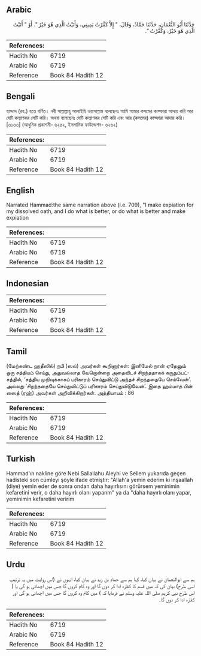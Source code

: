 ## Arabic


<div dir="rtl" lang="ar" style={{fontSize:'larger',backgroundColor:'#f8f9fa',padding:20}}>
حَدَّثَنَا أَبُو النُّعْمَانِ، حَدَّثَنَا حَمَّادٌ، وَقَالَ، ‏"‏ إِلاَّ كَفَّرْتُ يَمِينِي، وَأَتَيْتُ الَّذِي هُوَ خَيْرٌ ‏"‏‏.‏ أَوْ ‏"‏ أَتَيْتُ الَّذِي هُوَ خَيْرٌ، وَكَفَّرْتُ ‏"‏‏.‏
</div>
<div style={{backgroundColor:'#f8f9fa',padding:20, marginBottom: 10}}><table> <thead> <tr> <th>References:</th> <th></th> </tr> </thead> <tbody><tr><td>Hadith No</td><td>6719</td></tr><tr><td>Arabic No</td><td>6719</td></tr><tr><td>Reference</td><td>Book 84 Hadith 12</td></tr></tbody></table></div>

## Bengali


<div dir="ltr" lang="bn" style={{fontSize:'larger',backgroundColor:'#f8f9fa',padding:20}}>
হাম্মাদ (রহ.) হতে বর্ণিত। নবী সাল্লাল্লাহু আলাইহি ওয়াসাল্লাম বলেছেনঃ আমি আমার কসমের কাফ্ফারা আদায় করি আর যেটি কল্যাণকর সেটি করি। অথবা বলেছেনঃ যেটি কল্যাণকর সেটি করি এবং আর (কসমের) কাফ্ফারা আদায় করি। [৩১৩৩] (আধুনিক প্রকাশনী- ৬২৫২, ইসলামিক ফাউন্ডেশন- ৬২৬২)
</div>
<div style={{backgroundColor:'#f8f9fa',padding:20, marginBottom: 10}}><table> <thead> <tr> <th>References:</th> <th></th> </tr> </thead> <tbody><tr><td>Hadith No</td><td>6719</td></tr><tr><td>Arabic No</td><td>6719</td></tr><tr><td>Reference</td><td>Book 84 Hadith 12</td></tr></tbody></table></div>

## English


<div dir="ltr" lang="en" style={{fontSize:'larger',backgroundColor:'#f8f9fa',padding:20}}>
Narrated Hammad:the same narration above (i.e. 709), "I make expiation for my dissolved oath, and I do what is better, or do what is better and make expiation
</div>
<div style={{backgroundColor:'#f8f9fa',padding:20, marginBottom: 10}}><table> <thead> <tr> <th>References:</th> <th></th> </tr> </thead> <tbody><tr><td>Hadith No</td><td>6719</td></tr><tr><td>Arabic No</td><td>6719</td></tr><tr><td>Reference</td><td>Book 84 Hadith 12</td></tr></tbody></table></div>

## Indonesian


<div dir="ltr" lang="id" style={{fontSize:'larger',backgroundColor:'#f8f9fa',padding:20}}>

</div>
<div style={{backgroundColor:'#f8f9fa',padding:20, marginBottom: 10}}><table> <thead> <tr> <th>References:</th> <th></th> </tr> </thead> <tbody><tr><td>Hadith No</td><td>6719</td></tr><tr><td>Arabic No</td><td>6719</td></tr><tr><td>Reference</td><td>Book 84 Hadith 12</td></tr></tbody></table></div>

## Tamil


<div dir="ltr" lang="ta" style={{fontSize:'larger',backgroundColor:'#f8f9fa',padding:20}}>
(மேற்கண்ட ஹதீஸில்) நபி (ஸல்) அவர்கள் கூறினார்கள்: இனிமேல் நான் ஏதேனும் ஒரு சத்தியம் செய்து, அதுவல்லாத வேறொன்றை அதைவிடச் சிறந்ததாகக் கருதும்பட்சத்தில், ‘சத்திய முறிவுக்காகப் பரிகாரம் செய்துவிட்டு அந்தச் சிறந்ததையே செய்வேன்’. அல்லது ‘சிறந்ததையே செய்துவிட்டுப் பரிகாரம் செய்துவிடுவேன்’. இதை ஹம்மாத் பின் ஸைத் (ரஹ்) அவர்கள் அறிவிக்கிறார்கள். அத்தியாயம் : 86
</div>
<div style={{backgroundColor:'#f8f9fa',padding:20, marginBottom: 10}}><table> <thead> <tr> <th>References:</th> <th></th> </tr> </thead> <tbody><tr><td>Hadith No</td><td>6719</td></tr><tr><td>Arabic No</td><td>6719</td></tr><tr><td>Reference</td><td>Book 84 Hadith 12</td></tr></tbody></table></div>

## Turkish


<div dir="ltr" lang="tr" style={{fontSize:'larger',backgroundColor:'#f8f9fa',padding:20}}>
Hammad'ın nakline göre Nebi Sallallahu Aleyhi ve Sellem yukarıda geçen hadisteki son cümleyi şöyle ifade etmiştir: "Allah'a yemin ederim ki inşaallah (diye) yemin eder de sonra ondan daha hayırlısını görürsem yeminimin kefaretini verir, o daha hayırlı olanı yapanm" ya da "daha hayırlı olanı yapar, yeminimin kefaretini veririm
</div>
<div style={{backgroundColor:'#f8f9fa',padding:20, marginBottom: 10}}><table> <thead> <tr> <th>References:</th> <th></th> </tr> </thead> <tbody><tr><td>Hadith No</td><td>6719</td></tr><tr><td>Arabic No</td><td>6719</td></tr><tr><td>Reference</td><td>Book 84 Hadith 12</td></tr></tbody></table></div>

## Urdu


<div dir="rtl" lang="ur" style={{fontSize:'larger',backgroundColor:'#f8f9fa',padding:20}}>
ہم سے ابوالنعمان نے بیان کیا، کہا ہم سے حماد بن زید نے بیان کیا، انہوں نے (اس روایت میں یہ ترتیب اسی طرح) بیان کی کہ میں قسم کا کفارہ ادا کر دوں گا اور وہ کام کروں گا جس میں اچھائی ہو گی یا ( اس طرح نبی کریم صلی اللہ علیہ وسلم نے فرمایا کہ ) میں کام وہ کروں گا جس میں اچھائی ہو گی اور کفارہ ادا کر دوں گا۔
</div>
<div style={{backgroundColor:'#f8f9fa',padding:20, marginBottom: 10}}><table> <thead> <tr> <th>References:</th> <th></th> </tr> </thead> <tbody><tr><td>Hadith No</td><td>6719</td></tr><tr><td>Arabic No</td><td>6719</td></tr><tr><td>Reference</td><td>Book 84 Hadith 12</td></tr></tbody></table></div>